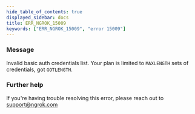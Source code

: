 ```yaml
---
hide_table_of_contents: true
displayed_sidebar: docs
title: ERR_NGROK_15009
keywords: ["ERR_NGROK_15009", "error 15009"]
---
```


### Message

Invalid basic auth credentials list. Your plan is limited to `MAXLENGTH` sets of credentials, got `GOTLENGTH`.

### Further help

If you're having trouble resolving this error, please reach out to [support@ngrok.com](mailto:support@ngrok.com?subject=Help%20with%20ERR_NGROK_15009)
